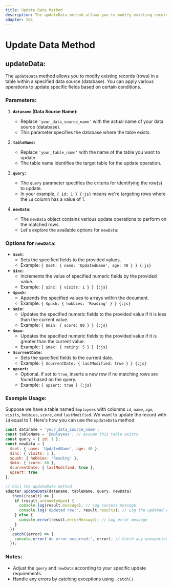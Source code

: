 ```yaml
---
title: Update Data Method
description: The updateData method allows you to modify existing records (rows) in a table within a specified data source (database). You can apply various operations to update specific fields based on certain conditions.
adapter: SQL
---
```



# Update Data Method

## updateData:
The `updateData` method allows you to modify existing records (rows) in a table within a specified data source (database). You can apply various operations to update specific fields based on certain conditions.

<Steps>

### Parameters:
1. **`dataname` (Data Source Name):**
   - Replace `'your_data_source_name'` with the actual name of your data source (database).
   - This parameter specifies the database where the table exists.

2. **`tableName`:**
   - Replace `'your_table_name'` with the name of the table you want to update.
   - The table name identifies the target table for the update operation.

3. **`query`:**
   - The `query` parameter specifies the criteria for identifying the row(s) to update.
   - In your example, `{ id: 1 } {:js}` means we're targeting rows where the `id` column has a value of 1.

4. **`newData`:**
   - The `newData` object contains various update operations to perform on the matched rows.
   - Let's explore the available options for `newData`:

### Options for `newData`:
- **`$set`:**
  - Sets the specified fields to the provided values.
  - Example: `{ $set: { name: 'UpdatedName', age: 40 } } {:js}`
- **`$inc`:**
  - Increments the value of specified numeric fields by the provided value.
  - Example: `{ $inc: { visits: 1 } } {:js}`
- **`$push`:**
  - Appends the specified values to arrays within the document.
  - Example: `{ $push: { hobbies: 'Reading' } } {:js}`
- **`$min`:**
  - Updates the specified numeric fields to the provided value if it is less than the current value.
  - Example: `{ $min: { score: 80 } } {:js}`
- **`$max`:**
  - Updates the specified numeric fields to the provided value if it is greater than the current value.
  - Example: `{ $max: { rating: 5 } } {:js}`
- **`$currentDate`:**
  - Sets the specified fields to the current date.
  - Example: `{ $currentDate: { lastModified: true } } {:js}`
- **`upsert`:**
  - Optional. If set to `true`, inserts a new row if no matching rows are found based on the query.
  - Example: `{ upsert: true } {:js}`

### Example Usage:
Suppose we have a table named `Employees` with columns `id`, `name`, `age`, `visits`, `hobbies`, `score`, and `lastModified`. We want to update the record with `id` equal to 1. Here's how you can use the `updateData` method:

```js
const dataname = 'your_data_source_name';
const tableName = 'Employees'; // Assume this table exists
const query = { id: 1 };
const newData = {
  $set: { name: 'UpdatedName', age: 40 },
  $inc: { visits: 1 },
  $push: { hobbies: 'Reading' },
  $min: { score: 80 },
  $currentDate: { lastModified: true },
  upsert: true
};

// Call the updateData method
adapter.updateData(dataname, tableName, query, newData)
  .then((result) => {
    if (result.acknowledged) {
      console.log(result.message); // Log success message
      console.log('Updated row:', result.results); // Log the updated row
    } else {
      console.error(result.errorMessage); // Log error message
    }
  })
  .catch((error) => {
    console.error('An error occurred:', error); // Catch any unexpected errors
  });
```

</Steps>

### Notes:
- Adjust the `query` and `newData` according to your specific update requirements.
- Handle any errors by catching exceptions using `.catch()`.
